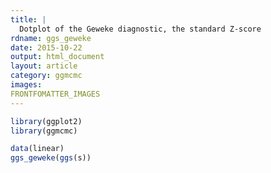 ```yaml
---
title: |
  Dotplot of the Geweke diagnostic, the standard Z-score
rdname: ggs_geweke
date: 2015-10-22
output: html_document
layout: article
category: ggmcmc
images:
FRONTFOMATTER_IMAGES
---
```


```r
library(ggplot2)
library(ggmcmc)
```

```r
data(linear)
ggs_geweke(ggs(s))



```